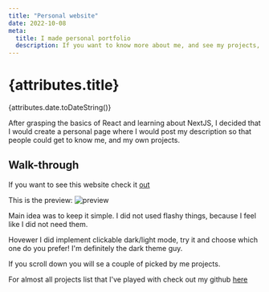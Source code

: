 ```yaml
---
title: "Personal website"
date: 2022-10-08
meta:
  title: I made personal portfolio
  description: If you want to know more about me, and see my projects, check it out!
---
```


# {attributes.title}

{attributes.date.toDateString()}

After grasping the basics of React and learning about NextJS, I decided that I would create a personal page where I would post my description so that people could get to know me, and my own projects.

## Walk-through

If you want to see this website check it [out](https://psobaniec.vercel.app/projects)

This is the preview: 
![preview](https://raw.githubusercontent.com/Infiplaya/portfolio/main/public/portfolio.png)

Main idea was to keep it simple. I did not used flashy things, because I feel like I did not need them.

Hovewer I did implement clickable dark/light mode, try it and choose which one do you prefer! I'm definitely the dark theme guy.

If you scroll down you will se a couple of picked by me projects. 

For almost all projects list that I've played with check out my github [here](https://github.com/infiplaya)
